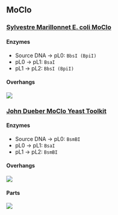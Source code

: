 
## MoClo

### [Sylvestre Marillonnet E. coli MoClo](https://www.addgene.org/kits/marillonnet-moclo/)

#### Enzymes
- Source DNA &rarr; pL0: `BbsI (BpiI)`
- pL0 &rarr; pL1: `BsaI`
- pL1 &rarr; pL2: `BbsI (BpiI)`

#### Overhangs

![](./EColiMoClooverview.png)

### [John Dueber MoClo Yeast Toolkit](https://www.addgene.org/kits/moclo-ytk/)

#### Enzymes
- Source DNA &rarr; pL0: `BsmBI`
- pL0 &rarr; pL1: `BsaI`
- pL1 &rarr; pL2: `BsmBI`

#### Overhangs

![](./YTKoverhangs.png)

#### Parts

![](./YTKparts.png)